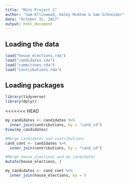 ```yaml
---
title: "Mini-Project 2"
author: "Sam Ellinwood, Haley McAtee & Sam Schneider"
date: "October 31, 2017"
output: html_document
---
```



## Loading the data

```r
load("house_elections.rda")
load("candidates.rda")
load("committees.rda")
load("contributions.rda")
```

## Loading packages 

```r
library(tidyverse)
library(dplyr)
```

<<<<<<< HEAD

```r
my_candidates <- candidates %>%
  inner_join(contributions, by = "cand_id")
View(my_candidates)
```

```r
#Merge candidates and contributions 
cand_cont <- candidates %>%
  inner_join(contributions, by = "cand_id")

#Merge house_elections and my_candidates
mutate(house_elections, )

my_candidates <- cand_cont %>%
  inner_join(house_elections, by = )
```



